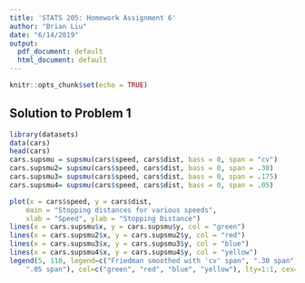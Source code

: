 ```yaml
---
title: 'STATS 205: Homework Assignment 6'
author: "Brian Liu"
date: "6/14/2019"
output:
  pdf_document: default
  html_document: default
---
```


```r
knitr::opts_chunk$set(echo = TRUE)
```

## Solution to Problem 1

```r
library(datasets)
data(cars)
head(cars)
cars.supsmu = supsmu(cars$speed, cars$dist, bass = 0, span = "cv")
cars.supsmu2= supsmu(cars$speed, cars$dist, bass = 0, span = .30)
cars.supsmu3= supsmu(cars$speed, cars$dist, bass = 0, span = .175)
cars.supsmu4= supsmu(cars$speed, cars$dist, bass = 0, span = .05)

plot(x = cars$speed, y = cars$dist,
	main = "Stopping distances for various speeds",
	xlab = "Speed",	ylab = "Stopping Distance")
lines(x = cars.supsmu$x, y = cars.supsmu$y, col = "green")
lines(x = cars.supsmu2$x, y = cars.supsmu2$y, col = "red")
lines(x = cars.supsmu3$x, y = cars.supsmu3$y, col = "blue")
lines(x = cars.supsmu4$x, y = cars.supsmu4$y, col = "yellow")
legend(5, 110, legend=c("Friedman smoothed with 'cv' span", ".30 span", ".175 span",
	".05 span"), col=c("green", "red", "blue", "yellow"), lty=1:1, cex=0.8)
```